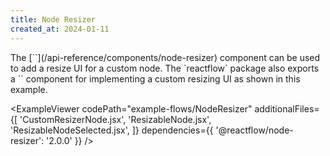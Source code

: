 ```yaml
---
title: Node Resizer
created_at: 2024-01-11
---
```



<ExampleLayout>
The [`<NodeResizer />`](/api-reference/components/node-resizer) component can be used to add a resize UI for a custom node. The `reactflow` package also exports a `<NodeResizeControl />` component for implementing a custom resizing UI as shown in this example.

<ExampleViewer
  codePath="example-flows/NodeResizer"
  additionalFiles={[
    'CustomResizerNode.jsx',
    'ResizableNode.jsx',
    'ResizableNodeSelected.jsx',
  ]}
  dependencies={{ '@reactflow/node-resizer': '2.0.0' }}
/>
</ExampleLayout>
